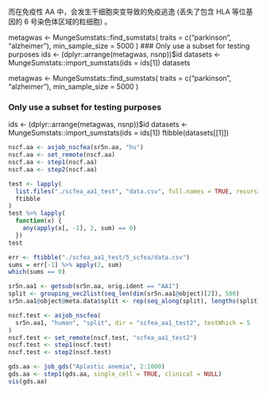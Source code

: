 

而在免疫性 AA 中，会发生干细胞突变导致的免疫逃逸 (丢失了包含 HLA 等位基因的 6 号染色体区域的粒细胞) 。

metagwas <- MungeSumstats::find_sumstats(
  traits = c("parkinson", "alzheimer"),
  min_sample_size = 5000
)
### Only use a subset for testing purposes
ids <- (dplyr::arrange(metagwas, nsnp))$id
datasets <- MungeSumstats::import_sumstats(ids = ids[1])
datasets


metagwas <- MungeSumstats::find_sumstats(
  traits = c("parkinson", "alzheimer"),
  min_sample_size = 5000
)

### Only use a subset for testing purposes
ids <- (dplyr::arrange(metagwas, nsnp))$id
datasets <- MungeSumstats::import_sumstats(ids = ids[1])
ftibble(datasets[[1]])

```r
nscf.aa <- asjob_nscfea(sr5n.aa, "hu")
nscf.aa <- set_remote(nscf.aa)
nscf.aa <- step1(nscf.aa)
nscf.aa <- step2(nscf.aa)

test <- lapply(
  list.files("./scfea_aa1_test", "data.csv", full.names = TRUE, recursive = TRUE),
  ftibble
)
test %>% lapply(
  function(x) {
    any(apply(x[, -1], 2, sum) == 0)
  })
test

err <- ftibble("./scfea_aa1_test/5_scfea/data.csv")
sums = err[-1] %>% apply(2, sum)
which(sums == 0)
```

```r
sr5n.aa1 <- getsub(sr5n.aa, orig.ident == "AA1")
split <- grouping_vec2list(seq_len(dim(sr5n.aa1@object)[2]), 500)
sr5n.aa1@object@meta.data$split <- rep(seq_along(split), lengths(split))

```


```r
nscf.test <- asjob_nscfea(
  sr5n.aa1, "human", "split", dir = "scfea_aa1_test2", testWhich = 5
)
nscf.test <- set_remote(nscf.test, "scfea_aa1_test2")
nscf.test <- step1(nscf.test)
nscf.test <- step2(nscf.test)
```


```r
gds.aa <- job_gds("Aplastic anemia", 2:1000)
gds.aa <- step1(gds.aa, single_cell = TRUE, clinical = NULL)
vis(gds.aa)
```

